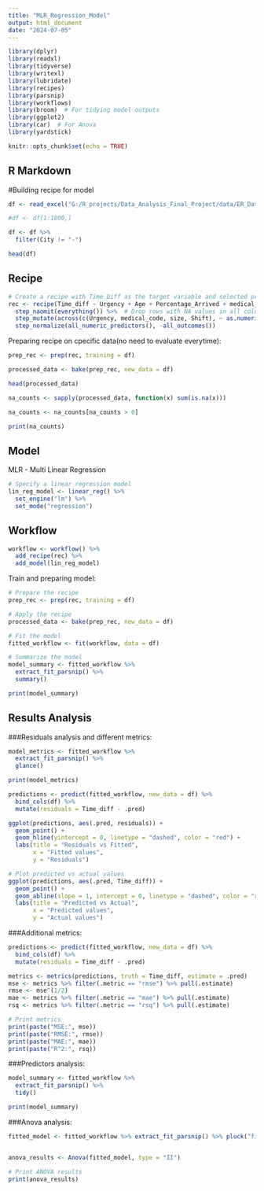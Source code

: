 ```yaml
---
title: "MLR_Regression_Model"
output: html_document
date: "2024-07-05"
---
```


```r

library(dplyr)
library(readxl)
library(tidyverse)
library(writexl)
library(lubridate)
library(recipes)
library(parsnip)
library(workflows)
library(broom)  # For tidying model outputs
library(ggplot2)
library(car)  # For Anova
library(yardstick)

knitr::opts_chunk$set(echo = TRUE)
```

## R Markdown

#Building recipe for model

```r
df <- read_excel("G:/R_projects/Data_Analysis_Final_Project/data/ER_Data_2022_Featured.xlsx")

#df <- df[1:1000,]

df <- df %>%
  filter(City != "-")

head(df)
```


## Recipe

```r
# Create a recipe with Time_Diff as the target variable and selected predictors
rec <- recipe(Time_diff ~ Urgency + Age + Percentage_Arrived + medical_code + size + Shift, data = df) %>%
  step_naomit(everything()) %>%  # Drop rows with NA values in all columns
  step_mutate(across(c(Urgency, medical_code, size, Shift), ~ as.numeric(as.factor(.)))) %>% 
  step_normalize(all_numeric_predictors(), -all_outcomes())

```

Preparing recipe on cpecific data(no need to evaluate everytime):

```r
prep_rec <- prep(rec, training = df)

processed_data <- bake(prep_rec, new_data = df)

head(processed_data)
```
```r
na_counts <- sapply(processed_data, function(x) sum(is.na(x)))

na_counts <- na_counts[na_counts > 0]

print(na_counts)

```

## Model

MLR - Multi Linear Regression 

```r
# Specify a linear regression model
lin_reg_model <- linear_reg() %>%
  set_engine("lm") %>%
  set_mode("regression")

```

## Workflow
```r
workflow <- workflow() %>%
  add_recipe(rec) %>%
  add_model(lin_reg_model)
```
Train and preparing model:
```r
# Prepare the recipe
prep_rec <- prep(rec, training = df)

# Apply the recipe
processed_data <- bake(prep_rec, new_data = df)

# Fit the model
fitted_workflow <- fit(workflow, data = df)

# Summarize the model
model_summary <- fitted_workflow %>%
  extract_fit_parsnip() %>%
  summary()

print(model_summary)
```

## Results Analysis

###Residuals analysis and different metrics:

```r

model_metrics <- fitted_workflow %>%
  extract_fit_parsnip() %>%
  glance()

print(model_metrics)

predictions <- predict(fitted_workflow, new_data = df) %>%
  bind_cols(df) %>%
  mutate(residuals = Time_diff - .pred)

ggplot(predictions, aes(.pred, residuals)) +
  geom_point() +
  geom_hline(yintercept = 0, linetype = "dashed", color = "red") +
  labs(title = "Residuals vs Fitted",
       x = "Fitted values",
       y = "Residuals")

# Plot predicted vs actual values
ggplot(predictions, aes(.pred, Time_diff)) +
  geom_point() +
  geom_abline(slope = 1, intercept = 0, linetype = "dashed", color = "red") +
  labs(title = "Predicted vs Actual",
       x = "Predicted values",
       y = "Actual values")

```
###Additional metrics:
```r
predictions <- predict(fitted_workflow, new_data = df) %>%
  bind_cols(df) %>%
  mutate(residuals = Time_diff - .pred)

metrics <- metrics(predictions, truth = Time_diff, estimate = .pred)
mse <- metrics %>% filter(.metric == "rmse") %>% pull(.estimate)
rmse <- mse^(1/2)
mae <- metrics %>% filter(.metric == "mae") %>% pull(.estimate)
rsq <- metrics %>% filter(.metric == "rsq") %>% pull(.estimate)

# Print metrics
print(paste("MSE:", mse))
print(paste("RMSE:", rmse))
print(paste("MAE:", mae))
print(paste("R^2:", rsq))

```

###Predictors analysis:

```r
model_summary <- fitted_workflow %>%
  extract_fit_parsnip() %>%
  tidy()

print(model_summary)
```


###Anova analysis:

```r
fitted_model <- fitted_workflow %>% extract_fit_parsnip() %>% pluck("fit")


anova_results <- Anova(fitted_model, type = "II")

# Print ANOVA results
print(anova_results)
```